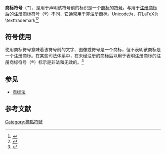 {{expand|time=2015-05-26T03:50:03+00:00}}
{{標點符號|™}}
'''商标符号'''（'''™'''），是用于声明该符号前的标识是一个[[商标|商标]]的[[符号|符号]]。与用于[[注册商标|注册商标]]后的[[注册商标符号|注册商标符号]]（®）不同，它通常用于非注册商标。Unicode为{{unichar|2122|trade mark sign|html=}}，在LaTeX为\texttrademark<ref>{{cite web |url=http://www.unicode.org/charts/PDF/U2100.pdf |title=The Unicode Standard 7.0, Letterlike Symbols |publisher=Unicode, Inc. |accessdate=2015-05-25 |archive-date=2016-04-17 |archive-url=https://web.archive.org/web/20160417143452/http://www.unicode.org/charts/PDF/U2100.pdf |dead-url=no }}</ref><ref>{{cite web|url=http://www.w3.org/TR/REC-html40/sgml/entities.html|title=Character entity references in HTML 4|work=w3.org|accessdate=2015-05-25|archive-date=2020-12-22|archive-url=https://web.archive.org/web/20201222042628/http://www.w3.org/TR/REC-html40/sgml/entities.html|dead-url=no}}</ref>

==符号使用==
使用商标符号意味着该符号前的文字、图像或符号是一个商标，但不表明该商标是一个注册商标。在某些司法体系中，在未经注册的商标后以用于表明注册商标的注册商标符号（®）标示是非法和无效的。<ref>{{cite web|url=http://howconceptual.com/tm-symbol|title=“How to use the ® and TM Symbol”<!-- Bot generated title -->|work=howconceptual.com|deadurl=yes|archiveurl=https://web.archive.org/web/20140409012151/http://howconceptual.com/tm-symbol/|archivedate=2014-04-09|accessdate=2015-05-25}}</ref>

==参见==
*[[商标法|商标法]]

==参考文献==
{{reflist}}

[[Category:標點符號|Category:標點符號]]